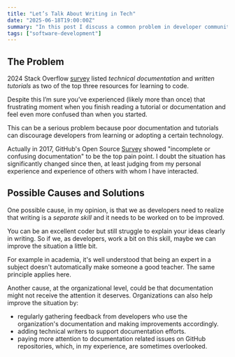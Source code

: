 ```yaml
---
title: "Let’s Talk About Writing in Tech"
date: "2025-06-18T19:00:00Z"
summary: "In this post I discuss a common problem in developer community."
tags: ["software-development"]
---
```


## The Problem

2024 Stack Overflow
[survey](https://survey.stackoverflow.co/2024/developer-profile#2-online-resources-to-learn-how-to-code)
listed _technical documentation_ and _written tutorials_ as two of the top three resources for learning to code.

Despite this I’m sure you’ve experienced (likely more than once) that
frustrating moment when you finish reading a tutorial or documentation
and feel even more confused than when you started.

This can be a serious problem because poor documentation and tutorials can
discourage developers from learning or adopting a certain technology.

Actually in 2017, GitHub's Open Source
[Survey](https://opensourcesurvey.org/2017/#insights) showed "incomplete
or confusing documentation" to be the top pain point. I doubt the
situation has significantly changed since then, at least judging from my
personal experience and experience of others with whom I have
interacted.

## Possible Causes and Solutions

One possible cause, in my opinion, is that we as developers need to
realize that writing is a _separate skill_ and it needs to be worked on to
be improved.

You can be an excellent coder but still struggle to explain your ideas
clearly in writing. So if we, as developers, work a bit on this skill,
maybe we can improve the situation a little bit.

For example in academia, it's well understood that being an expert in a
subject doesn't automatically make someone a good teacher. The same
principle applies here.

Another cause, at the organizational level, could be that documentation might
not receive the attention it deserves. Organizations can also help improve the situation by:

- regularly gathering feedback from developers who use the organization's documentation and making improvements accordingly.
- adding technical writers to support documentation efforts.
- paying more attention to documentation related issues on GitHub repositories, which, in my experience, are sometimes overlooked.
